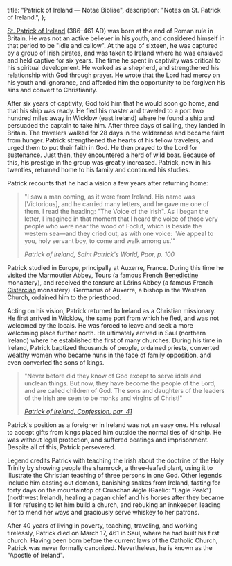   title: "Patrick of Ireland — Notae Bibliae",
  description: "Notes on St. Patrick of Ireland.",
};

<Initial text="Patrick of Ireland"/>

[St. Patrick of Ireland](/glossary/names#patrick) (386–461 AD) was born at the end of Roman rule in Britain. He was not an active believer in his youth, and considered himself in that period to be "idle and callow". At the age of sixteen, he was captured by a group of Irish pirates, and was taken to Ireland where he was enslaved and held captive for six years. The time he spent in captivity was critical to his spiritual development. He worked as a shepherd, and strengthened his relationship with God through prayer. He wrote that the Lord had mercy on his youth and ignorance, and afforded him the opportunity to be forgiven his sins and convert to Christianity.

After six years of captivity, God told him that he would soon go home, and that his ship was ready. He fled his master and traveled to a port two hundred miles away in Wicklow (east Ireland) where he found a ship and persuaded the captain to take him. After three days of sailing, they landed in Britain. The travelers walked for 28 days in the wilderness and became faint from hunger. Patrick strengthened the hearts of his fellow travelers, and urged them to put their faith in God. He then prayed to the Lord for sustenance. Just then, they encountered a herd of wild boar. Because of this, his prestige in the group was greatly increased. Patrick, now in his twenties, returned home to his family and continued his studies.

Patrick recounts that he had a vision a few years after returning home:

> "I saw a man coming, as it were from Ireland. His name was [Victorious], and he carried many letters, and he gave me one of them. I read the heading: "The Voice of the Irish". As I began the letter, I imagined in that moment that I heard the voice of those very people who were near the wood of Foclut, which is beside the western sea—and they cried out, as with one voice: 'We appeal to you, holy servant boy, to come and walk among us.'"
>
> <cite>Patrick of Ireland, *Saint Patrick's World*, Paor, p. 100</cite>

Patrick studied in Europe, principally at Auxerre, France. During this time he visited the Marmoutier Abbey, Tours (a famous French [Benedictine](/people/saints/medieval/benedict-of-nursia) monastery), and received the tonsure at Lérins Abbey (a famous French [Cistercian](/people/saints/medieval/bernard-of-clairvaux) monastery). Germanus of Auxerre, a bishop in the Western Church, ordained him to the priesthood.

Acting on his vision, Patrick returned to Ireland as a Christian missionary. He first arrived in Wicklow, the same port from which he fled, and was not welcomed by the locals. He was forced to leave and seek a more welcoming place further north. He ultimately arrived in Saul (northern Ireland) where he established the first of many churches. During his time in Ireland, Patrick baptized thousands of people, ordained priests, converted wealthy women who became nuns in the face of family opposition, and even converted the sons of kings.

> "Never before did they know of God except to serve idols and unclean things. But now, they have become the people of the Lord, and are called children of God. The sons and daughters of the leaders of the Irish are seen to be monks and virgins of Christ!"
>
> <cite>[Patrick of Ireland, *Confession*, par. 41](https://www.confessio.ie/etexts/confessio_english#41)</cite>

Patrick's position as a foreigner in Ireland was not an easy one. His refusal to accept gifts from kings placed him outside the normal ties of kinship. He was without legal protection, and suffered beatings and imprisonment. Despite all of this, Patrick persevered.

Legend credits Patrick with teaching the Irish about the doctrine of the Holy Trinity by showing people the shamrock, a three-leafed plant, using it to illustrate the Christian teaching of three persons in one God. Other legends include him casting out demons, banishing snakes from Ireland, fasting for forty days on the mountaintop of Cruachan Aigle (Gaelic: "Eagle Peak") (northwest Ireland), healing a pagan chief and his horses after they became ill for refusing to let him build a church, and rebuking an innkeeper, leading her to mend her ways and graciously serve whiskey to her patrons.

After 40 years of living in poverty, teaching, traveling, and working tirelessly, Patrick died on March 17, 461 in Saul, where he had built his first church. Having been born before the current laws of the Catholic Church, Patrick was never formally canonized. Nevertheless, he is known as the "Apostle of Ireland".
